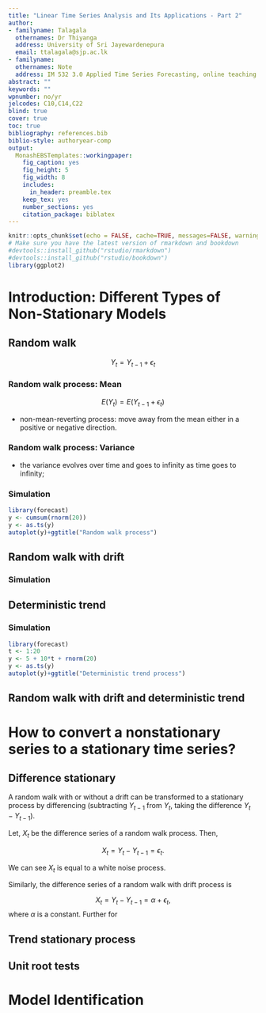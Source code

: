 ```yaml
---
title: "Linear Time Series Analysis and Its Applications - Part 2" 
author:
- familyname: Talagala
  othernames: Dr Thiyanga
  address: University of Sri Jayewardenepura
  email: ttalagala@sjp.ac.lk
- familyname: 
  othernames: Note
  address: IM 532 3.0 Applied Time Series Forecasting, online teaching material - 1 during the COVID-19 outbreak. This is designed for self-study to support your learning.
abstract: ""
keywords: ""
wpnumber: no/yr
jelcodes: C10,C14,C22
blind: true
cover: true
toc: true
bibliography: references.bib
biblio-style: authoryear-comp
output:
  MonashEBSTemplates::workingpaper:
    fig_caption: yes
    fig_height: 5
    fig_width: 8
    includes:
      in_header: preamble.tex
    keep_tex: yes
    number_sections: yes
    citation_package: biblatex
---
```


```r
knitr::opts_chunk$set(echo = FALSE, cache=TRUE, messages=FALSE, warning=FALSE)
# Make sure you have the latest version of rmarkdown and bookdown
#devtools::install_github("rstudio/rmarkdown")
#devtools::install_github("rstudio/bookdown")
library(ggplot2)
```

# Introduction: Different Types of Non-Stationary Models


## Random walk 

$$Y_t = Y_{t-1} + \epsilon_t$$

### Random walk process: Mean

$$E(Y_t) = E(Y_{t-1} + \epsilon_t)$$ 

 - non-mean-reverting process:  move away from the mean either in a positive or negative direction.
 
### Random walk process: Variance
 
 - the variance evolves over time and goes to infinity as time goes to infinity;
 
### Simulation

```r
library(forecast)
y <- cumsum(rnorm(20))
y <- as.ts(y)
autoplot(y)+ggtitle("Random walk process")
```

## Random walk with drift


### Simulation


## Deterministic trend



### Simulation

```r
library(forecast)
t <- 1:20
y <- 5 + 10*t + rnorm(20)
y <- as.ts(y)
autoplot(y)+ggtitle("Deterministic trend process")
```

## Random walk with drift and deterministic trend

# How to convert a nonstationary series to a stationary time series?

## Difference stationary

A random walk with or without a drift can be transformed to a stationary process by
differencing (subtracting $Y_{t-1}$ from $Y_t$, taking the difference $Y_t - Y_{t-1}$).

Let, $X_t$ be the difference series of a random walk process. Then,

$$X_t=Y_t - Y_{t-1} = \epsilon_t.$$

We can see $X_t$ is equal to a white noise process. 

Similarly, the difference series of a random walk with drift process is

$$X_t=Y_t - Y_{t-1} = \alpha + \epsilon_t,$$
where $\alpha$ is a constant. Further for 


## Trend stationary process


## Unit root tests

# Model Identification

